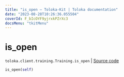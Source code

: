 ```yaml
---
title: "is_open — Toloka-Kit | Toloka documentation"
date: "2023-08-28T10:26:36.055504"
coverId: F_bIcOYF9yjrxkPZrXc3
docsMenu: "tkitMenu"
---
```


# is_open

`toloka.client.training.Training.is_open` | [Source code](https://github.com/Toloka/toloka-kit/blob/v1.2.1/src/client/training.py#L117)

```python
is_open(self)
```